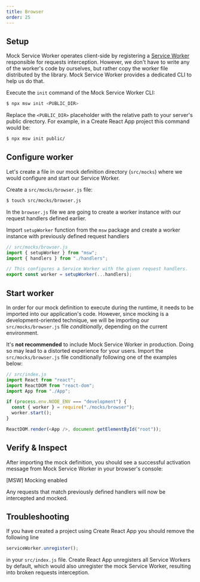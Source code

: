 ```yaml
---
title: Browser
order: 25
---
```


## Setup

Mock Service Worker operates client-side by registering a [Service Worker](https://developers.google.com/web/fundamentals/primers/service-workers) responsible for requests interception. However, we don't have to write any of the worker's code by ourselves, but rather copy the worker file distributed by the library. Mock Service Worker provides a dedicated CLI to help us do that.

<Action>
  Execute the <code>init</code> command of the Mock Service Worker CLI:
</Action>

```bash
$ npx msw init <PUBLIC_DIR>
```

Replace the `<PUBLIC_DIR>` placeholder with the relative path to your server's public directory. For example, in a Create React App project this command would be:

```bash
$ npx msw init public/
```


<PublicDirSnippet />

## Configure worker

Let's create a file in our mock definition directory (`src/mocks`) where we would configure and start our Service Worker.

<Action>
  Create a <code>src/mocks/browser.js</code> file:
</Action>

```bash
$ touch src/mocks/browser.js
```

In the `browser.js` file we are going to create a worker instance with our request handlers defined earlier.

<Action>
  Import <code>setupWorker</code> function from the <code>msw</code> package and
  create a worker instance with previously defined request handlers
</Action>

```js showLineNumbers focusedLines=2,7-8
// src/mocks/browser.js
import { setupWorker } from "msw";
import { handlers } from "./handlers";

// This configures a Service Worker with the given request handlers.
export const worker = setupWorker(...handlers);
```

## Start worker

In order for our mock definition to execute during the runtime, it needs to be imported into our application's code. However, since mocking is a development-oriented technique, we will be importing our `src/mocks/browser.js` file _conditionally_, depending on the current environment.

<Hint mode="warning">
  It's <strong>not recommended</strong> to include Mock Service Worker in
  production. Doing so may lead to a distorted experience for your users.
</Hint>
<Action>
  Import the <code>src/mocks/browser.js</code> file conditionally following one
  of the examples below:
</Action>

```js showLineNumbers focusedLines=6-9
// src/index.js
import React from "react";
import ReactDOM from "react-dom";
import App from "./App";

if (process.env.NODE_ENV === "development") {
  const { worker } = require("./mocks/browser");
  worker.start();
}

ReactDOM.render(<App />, document.getElementById("root"));
```

## Verify & Inspect

After importing the mock definition, you should see a successful activation message from Mock Service Worker in your browser's console:

<ConsoleMessage>[MSW] Mocking enabled</ConsoleMessage>

Any requests that match previously defined handlers will now be intercepted and mocked.

## Troubleshooting

If you have created a project using Create React App you should remove the following line

```js
serviceWorker.unregister();
```

in your `src/index.js` file. Create React App unregisters all Service Workers by default, which would also unregister the mock Service Worker, resulting into broken requests interception.

